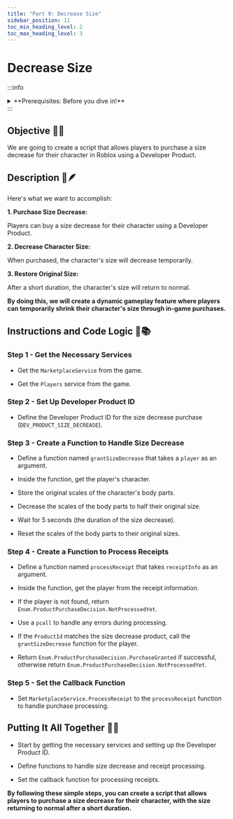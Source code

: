 ```yaml
---
title: "Part 9: Decrease Size"
sidebar_position: 11
toc_min_heading_level: 2
toc_max_heading_level: 3
---
```


# Decrease Size

:::info
<details style={{border:'none'}}>
    <summary>**Prerequisites: Before you dive in!**</summary>

    **1. Intro**

    **2. Setup**

    **3. Creating a Gamepass**
</details>
:::

## Objective 🧐🗿

We are going to create a script that allows players to purchase a size decrease for their character in Roblox using a Developer Product.

## Description 📖🪶 

Here's what we want to accomplish: 

**1. Purchase Size Decrease:**

Players can buy a size decrease for their character using a Developer Product. 

**2. Decrease Character Size:**

When purchased, the character's size will decrease temporarily. 

**3. Restore Original Size:**

After a short duration, the character's size will return to normal. 

**By doing this, we will create a dynamic gameplay feature where players can temporarily shrink their character's size through in-game purchases.** 

## Instructions and Code Logic 📝📚

### Step 1 - Get the Necessary Services

- Get the `MarketplaceService` from the game. 

- Get the `Players` service from the game. 

### Step 2 - Set Up Developer Product ID

- Define the Developer Product ID for the size decrease purchase (`DEV_PRODUCT_SIZE_DECREASE`). 

### Step 3 - Create a Function to Handle Size Decrease

- Define a function named `grantSizeDecrease` that takes a `player` as an argument. 

- Inside the function, get the player's character. 

- Store the original scales of the character's body parts. 

- Decrease the scales of the body parts to half their original size. 

- Wait for 5 seconds (the duration of the size decrease). 

- Reset the scales of the body parts to their original sizes. 

### Step 4 - Create a Function to Process Receipts

- Define a function named `processReceipt` that takes `receiptInfo` as an argument. 

- Inside the function, get the player from the receipt information. 

- If the player is not found, return `Enum.ProductPurchaseDecision.NotProcessedYet`. 

- Use a `pcall` to handle any errors during processing. 

- If the `ProductId` matches the size decrease product, call the `grantSizeDecrease` function for the player. 

- Return `Enum.ProductPurchaseDecision.PurchaseGranted` if successful, otherwise return `Enum.ProductPurchaseDecision.NotProcessedYet`. 

### Step 5 - Set the Callback Function

- Set `MarketplaceService.ProcessReceipt` to the `processReceipt` function to handle purchase processing. 

## Putting It All Together 🔧🔩

- Start by getting the necessary services and setting up the Developer Product ID. 

- Define functions to handle size decrease and receipt processing. 

- Set the callback function for processing receipts. 

**By following these simple steps, you can create a script that allows players to purchase a size decrease for their character, with the size returning to normal after a short duration.** 